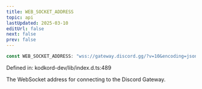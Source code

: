 ```yaml
---
title: WEB_SOCKET_ADDRESS
topic: api
lastUpdated: 2025-03-10
editUrl: false
next: false
prev: false
---
```


```ts
const WEB_SOCKET_ADDRESS: "wss://gateway.discord.gg/?v=10&encoding=json" = "wss://gateway.discord.gg/?v=10&encoding=json";
```

Defined in: kodkord-dev/lib/index.d.ts:489

The WebSocket address for connecting to the Discord Gateway.
